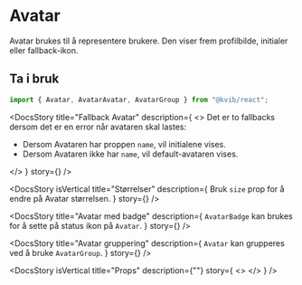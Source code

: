 
<Meta of={AvatarStories} />

<DocsContainer>

# Avatar

Avatar brukes til å representere brukere. Den viser frem profilbilde, initialer eller fallback-ikon.

## Ta i bruk

```jsx
import { Avatar, AvatarAvatar, AvatarGroup } from "@kvib/react";
```

<Feedback component="Avatar" />

<DocsStory
  title="Fallback Avatar"
  description={
    <>
      <Text>Det er to fallbacks dersom det er en error når avataren skal lastes:</Text>
      <ul>
        <li>
          Dersom Avataren har proppen <code>name</code>, vil initialene vises.
        </li>
        <li>
          Dersom Avataren ikke har <code>name</code>, vil default-avataren vises.
        </li>
      </ul>
    </>
  }
  story={<Canvas of={AvatarStories.AvatarFallback} sourceState="hidden" />}
/>

<DocsStory
  isVertical
  title="Størrelser"
  description={
    <Text>
      Bruk <code>size</code> prop for å endre på Avatar størrelsen.
    </Text>
  }
  story={<Canvas of={AvatarStories.AvatarSizes} sourceState="hidden" />}
/>

<DocsStory
  title="Avatar med badge"
  description={
    <Text>
      <code>AvatarBadge</code> kan brukes for å sette på status ikon på <code>Avatar</code>.
    </Text>
  }
  story={<Canvas of={AvatarStories.AvatarBadge} sourceState="hidden" />}
/>

<DocsStory
  title="Avatar gruppering"
  description={
    <Text>
      <code>Avatar</code> kan grupperes ved å bruke <code>AvatarGroup</code>.
    </Text>
  }
  story={<Canvas of={AvatarStories.AvatarGrouping} sourceState="hidden" />}
/>

<DocsStory
  isVertical
  title="Props"
  description={""}
  story={
    <>
      <Canvas of={AvatarStories.Preview} />
      <Controls of={AvatarStories.Preview} />
    </>
  }
/>

</DocsContainer>
